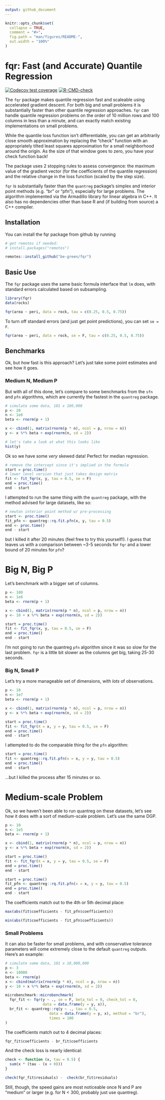 ```yaml
---
output: github_document
---
```


```r
knitr::opts_chunk$set(
  collapse = TRUE,
  comment = "#>",
  fig.path = "man/figures/README-",
  out.width = "100%"
)
```

# fqr: Fast (and Accurate) Quantile Regression

<!-- badges: start -->
[![Codecov test coverage](https://codecov.io/gh/be-green/fqr/branch/main/graph/badge.svg)](https://codecov.io/gh/be-green/fqr?branch=main)
[![R-CMD-check](https://github.com/be-green/fqr/workflows/R-CMD-check/badge.svg)](https://github.com/be-green/fqr/actions)
<!-- badges: end -->

The `fqr` package makes quantile regression fast and scaleable using accelerated
gradient descent. For both big and small problems it is substantially faster than other quantile regression approaches. `fqr` can handle quantile regression problems on the order of 10 million rows and 100 columns in less than a minute, and can exactly match existing implementations on small problems.

While the quantile loss function isn't differentiable, you can get an arbitrarily close smooth approximation by replacing the "check" function with an appropriately tilted least squares approximation for a small neighborhood around the origin. As the size of that window goes to zero, you have your check function back!

The package uses 2 stopping rules to assess convergence: the maximum value of
the gradient vector (for the coefficients of the quantile regression) and the
relative change in the loss function (scaled by the step size).

`fqr` is substantially faster than the `quantreg` package's simplex and interior
point methods (e.g. "br" or "pfn"), especially for large problems. The algorithm implemented via the Armadillo library for linear algebra in C++. It also has no dependencies other than base R and (if building from source) a C++ compiler.

## Installation

You can install the fqr package from github by running

```r
# get remotes if needed:
# install.packages("remotes")

remotes::install_github("be-green/fqr")
```

## Basic Use

The `fqr` package uses the same basic formula interface that `lm` does, with
standard errors calculated based on subsampling.

```r
library(fqr)
data(rocks)

fqr(area ~ peri, data = rock, tau = c(0.25, 0.5, 0.75))
```

To turn off standard errors (and just get point predictions), you can set
`se = F`.

```r
fqr(area ~ peri, data = rock, se = F, tau = c(0.25, 0.5, 0.75))
```

## Benchmarks

Ok, but _how_ fast is this approach? Let's just take some point estimates and see
how it goes.

### Medium N, Medium P

 But with all of this done, let's compare to some benchmarks from the `sfn` and `pfn` algorithms, which are currently the fastest in the `quantreg` package.
 
```r
# simulate some data, 101 x 100,000
p <- 20
n <- 1e6
beta <- rnorm(p + 1)

x <- cbind(1, matrix(rnorm(p * n), ncol = p, nrow = n))
y <- x %*% beta + exp(rnorm(n, sd = 2))

# let's take a look at what this looks like
hist(y)
```

Ok so we have some _very_ skewed data! Perfect for median regression.

```r
# remove the intercept since it's implied in the formula
start = proc.time()
# lower level version that just takes design matrix
fit <- fit_fqr(x, y, tau = 0.5, se = F)
end = proc.time()
end - start
```
I attempted to run the same thing with the `quantreg` package, with the method advised for large datasets, like so: 
```r
# newton interior point method w/ pre-processing
start <- proc.time()
fit_pfn <- quantreg::rq.fit.pfn(x, y, tau = 0.5)
end <- proc.time()
end - start
```

but I killed it after 20 minutes (feel free to try this yourself!). I guess that leaves us with a comparison between ~3-5 seconds for `fqr` and a lower bound of 20 minutes for `pfn`?

# Big N, Big P

Let's benchmark with a bigger set of columns.

```r
p <- 100
n <- 1e6
beta <- rnorm(p + 1)

x <- cbind(1, matrix(rnorm(p * n), ncol = p, nrow = n))
y <- 10 + x %*% beta + exp(rnorm(n, sd = 2))
```


```r
start = proc.time()
fit <- fit_fqr(x, y, tau = 0.5, se = F)
end = proc.time()
end - start
```

I'm not going to run the quantreg `pfn` algorithm since it was so slow for the last problem. `fqr` is a little bit slower as the columns get big, taking 25-30 
seconds.

### Big N, Small P
Let's try a more manageable set of dimensions, with _lots_ of observations.

```r
p <- 10
n <- 1e7
beta <- rnorm(p + 1)

x <- cbind(1, matrix(rnorm(p * n), ncol = p, nrow = n))
y <- x %*% beta + exp(rnorm(n, sd = 2))

start = proc.time()
fit <- fit_fqr(X = x, y = y, tau = 0.5, se = F)
end = proc.time()
end - start
```
I attempted to do the comparable thing for the `pfn` algorithm:
```r
start = proc.time()
fit <- quantreg::rq.fit.pfn(x = x, y = y, tau = 0.5)
end = proc.time()
end - start
```
...but I killed the process after 15 minutes or so.


# Medium-scale Problem

Ok, so we haven't been able to run quantreg on these datasets, let's see how it does with a sort of medium-scale problem. Let's use the same DGP.

```r
p <- 10
n <- 1e5
beta <- rnorm(p + 1)

x <- cbind(1, matrix(rnorm(p * n), ncol = p, nrow = n))
y <- x %*% beta + exp(rnorm(n, sd = 2))

start = proc.time()
fit <- fit_fqr(X = x, y = y, tau = 0.5, se = F)
end = proc.time()
end - start
```

```r
start = proc.time()
fit_pfn <- quantreg::rq.fit.pfn(x = x, y = y, tau = 0.5)
end = proc.time()
end - start
```

The coefficients match out to the 4th or 5th decimal place:
```r
max(abs(fit$coefficients - fit_pfn$coefficients))
```

```r
min(abs(fit$coefficients - fit_pfn$coefficients))
```




### Small Problems

It can also be faster for small problems, and with conservative tolerance parameters will come extremely close to the default `quantreg` outputs. Here's an example: 

```r
# simulate some data, 101 x 10,000,000
p <- 3
n <- 10000
beta <- rnorm(p)
x <- cbind(matrix(rnorm(p * n), ncol = p, nrow = n))
y <- 10 + x %*% beta + exp(rnorm(n, sd = 2))

microbenchmark::microbenchmark(
  fqr_fit <- fqr(y ~ ., se = F, beta_tol = 0, check_tol = 0,
                 data = data.frame(y = y, x)),
  br_fit <- quantreg::rq(y ~ ., tau = 0.5, 
                    data = data.frame(y = y, x), method = "br"),
                    times = 100
)
```

The coefficients match out to 4 decimal places:

```r
fqr_fit$coefficients - br_fit$coefficients
```

And the check loss is nearly identical:

```r
check <- function (x, tau = 0.5) {
  sum(x * (tau - (x < 0)))
}

check(fqr_fit$residuals) -  check(br_fit$residuals)
```

Still, though, the speed gains are most noticeable once N and P are "medium" or larger (e.g. for N < 300, probably just use quantreg).
